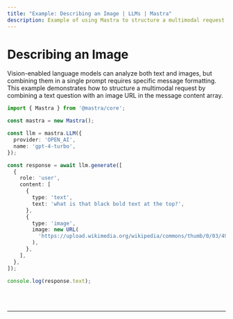 ```yaml
---
title: "Example: Describing an Image | LLMs | Mastra"
description: Example of using Mastra to structure a multimodal request by combining text and image inputs.
---
```



# Describing an Image

Vision-enabled language models can analyze both text and images, but combining them in a single prompt requires specific message formatting. This example demonstrates how to structure a multimodal request by combining a text question with an image URL in the message content array.

```ts showLineNumbers copy
import { Mastra } from '@mastra/core';

const mastra = new Mastra();

const llm = mastra.LLM({
  provider: 'OPEN_AI',
  name: 'gpt-4-turbo',
});

const response = await llm.generate([
  {
    role: 'user',
    content: [
      {
        type: 'text',
        text: 'what is that black bold text at the top?',
      },
      {
        type: 'image',
        image: new URL(
          'https://upload.wikimedia.org/wikipedia/commons/thumb/0/03/491_BC_-_1902_AD_-_A_Long_Time_Between_Drinks.jpg/1000px-491_BC_-_1902_AD_-_A_Long_Time_Between_Drinks.jpg',
        ),
      },
    ],
  },
]);

console.log(response.text);
```

<br />
<br />
<hr className="dark:border-[#404040] border-gray-300" />
<br />
<br />
<GithubLink link={'https://github.com/mastra-ai/mastra/blob/main/examples/basics/llms/generate-text-from-image'} />
